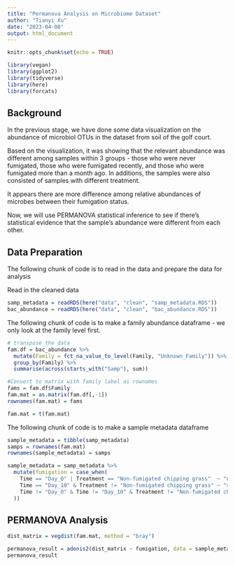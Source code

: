 ```yaml
---
title: "Permanova Analysis on Microbiome Dataset"
author: "Tianyi Xu"
date: "2023-04-08"
output: html_document
---
```


```r
knitr::opts_chunk$set(echo = TRUE)
```

```r
library(vegan)
library(ggplot2)
library(tidyverse)
library(here)
library(forcats)
```


## Background

In the previous stage, we have done some data visualization on the abundance of microbiol OTUs in the dataset from soil of the golf court. 

Based on the visualization, it was showing that the relevant abundance was different among samples within 3 groups - those who were never fumigated, those who were fumigated recently, and those who were fumigated more than a month ago. In additions, the samples were also consisted of samples with different treatment.

It appears there are more difference among relative abundances of microbes between their fumigation status.

Now, we will use PERMANOVA statistical inference to see if there's statistical evidence that the sample's abundance were different from each other.

## Data Preparation

The following chunk of code is to read in the data and prepare the data for analysis

Read in the cleaned data
```r
samp_metadata = readRDS(here("data", "clean", "samp_metadata.RDS"))
bac_abundance = readRDS(here("data", "clean", "bac_abundance.RDS"))
```

The following chunk of code is to make a family abundance dataframe - we only look at the family level first.
```r
# transpose the data
fam.df = bac_abundance %>% 
  mutate(Family = fct_na_value_to_level(Family, "Unknown_Family")) %>% #Missing values included in Unknown_Family level
  group_by(Family) %>%
  summarise(across(starts_with("Samp"), sum))  

#Convert to matrix with family label as rownames 
fams = fam.df$Family
fam.mat = as.matrix(fam.df[,-1])
rownames(fam.mat) = fams

fam.mat = t(fam.mat)

```


The following chunk of code is to make a sample metadata dataframe
```r
sample_metadata = tibble(samp_metadata)
samps = rownames(fam.mat)
rownames(sample_metadata) = samps

sample_metadata = samp_metadata %>%
  mutate(fumigation = case_when(
    Time == "Day_0" | Treatment == "Non-fumigated chipping grass"  ~ "never",
    Time == "Day_10" & Treatment != "Non-fumigated chipping grass" ~ "recent",
    Time != "Day_0" & Time != "Day_10" & Treatment != "Non-fumigated chipping grass" ~ "past"
  ))
```

## PERMANOVA Analysis

```r
dist_matrix = vegdist(fam.mat, method = "bray")

permanova_result = adonis2(dist_matrix ~ fumigation, data = sample_metadata, permutations = 999)
permanova_result
```
